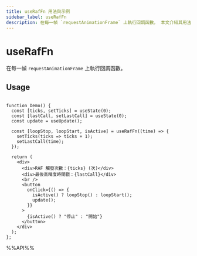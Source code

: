 ```yaml
---
title: useRafFn 用法與示例
sidebar_label: useRafFn
description: 在每一幀 `requestAnimationFrame` 上執行回調函數。 本文介紹其用法、最佳實踐與代碼示例。
---
```

# useRafFn

在每一幀 `requestAnimationFrame` 上執行回調函數。

## Usage

```tsx live

function Demo() {
  const [ticks, setTicks] = useState(0);
  const [lastCall, setLastCall] = useState(0);
  const update = useUpdate();

  const [loopStop, loopStart, isActive] = useRafFn((time) => {
    setTicks(ticks => ticks + 1);
    setLastCall(time);
  });

  return (
    <div>
      <div>RAF 觸發次數：{ticks} (次)</div>
      <div>最後高精度時間戳：{lastCall}</div>
      <br />
      <button
        onClick={() => {
          isActive() ? loopStop() : loopStart();
          update();
        }}
      >
        {isActive() ? "停止" : "開始"}
      </button>
    </div>
  );
};

```

%%API%%